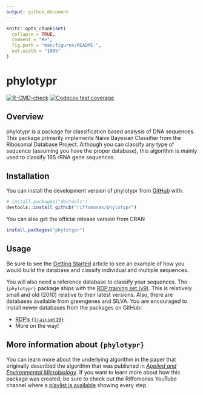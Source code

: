 ```yaml
---
output: github_document
---
```


<!-- README.md is generated from README.Rmd. Please edit that file -->

```r
knitr::opts_chunk$set(
  collapse = TRUE,
  comment = "#>",
  fig.path = "man/figures/README-",
  out.width = "100%"
)
```

# phylotypr

<!-- badges: start -->
[![R-CMD-check](https://github.com/riffomonas/phylotypr/actions/workflows/R-CMD-check.yaml/badge.svg)](https://github.com/riffomonas/phylotypr/actions/workflows/R-CMD-check.yaml)
[![Codecov test coverage](https://codecov.io/gh/riffomonas/phylotypr/branch/main/graph/badge.svg)](https://app.codecov.io/gh/riffomonas/phylotypr?branch=main)

<!-- badges: end -->

## Overview

phylotypr is a package for classification based analysis of DNA sequences. This package primarily implements Naive Bayesian Classifier from the Ribosomal Database Project. Although you can classify any type of sequence (assuming you have the proper database), this algorithm is mainly used to classify 16S rRNA gene sequences.


## Installation

You can install the development version of phylotypr from [GitHub](https://github.com/) with:

``` r
# install.packages("devtools")
devtools::install_github("riffomonas/phylotypr")
```

You can also get the official release version from CRAN

``` r
install.packages("phylotypr")
```


## Usage

Be sure to see the [Getting Started](articles/phylotypr.html) article to see an example of how you would build the database and classify individual and multiple sequences.

You will also need a reference database to classify your sequences. The `{phylotypr}` package ships with the [RDP training set (v9)](reference/trainset9_rdp.html). This is relatively small and old (2010) relative to their latest versions. Also, there are databases available from greengenes and SILVA. You are encouraged to install newer databases from the packages on GitHub:

* [RDP's `{trainset19}`](https://github.com/mothur/trainset19)
* More on the way!



## More information about `{phylotypr}`

You can learn more about the underlying algorithm in the paper that originally described the algorithm that was published in [*Applied and Environmental Microbiology*](https://journals.asm.org/doi/10.1128/aem.00062-07). If you want to learn more about how this package was created, be sure to check out the Riffomonas YouTube channel where a [playlist is available](https://www.youtube.com/watch?v=XjolVT16YNw&list=PLmNrK_nkqBpIZlWa3yGEc2-wX7An2kpCL) showing every step.
